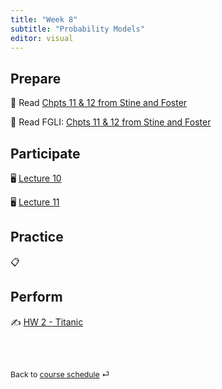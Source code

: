 ```yaml
---
title: "Week 8"
subtitle: "Probability Models"
editor: visual
---
```


## Prepare

📖 Read [Chpts 11 & 12 from Stine and Foster](https://www.pearson.com/store/en-us/pearsonplus/p/9780137399727.html)

📖 Read FGLI: [Chpts 11 & 12 from Stine and Foster](https://portal.mypearson.com/course-home/handout/sturdevant21135/Student_Registration_Handout_sturdevant21135.pdf)

## Participate

🖥️ [Lect](/slides/lect_07.html)[ure 10](/slides/lect_10.html)

🖥️ [Lecture 11](/slides/lect_101.html)

## Practice

📋

## Perform

✍️ [HW 2 - Titanic](/hw/hw-2.html)

<br><br>

::: {style="font-size: 0.875em;"}
Back to [course schedule](/ "Course schedule") ⏎
:::
